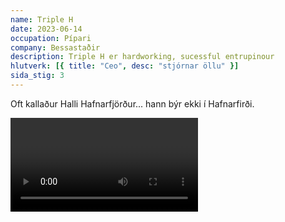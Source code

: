 ```yaml
---
name: Triple H
date: 2023-06-14
occupation: Pípari
company: Bessastaðir
description: Triple H er hardworking, sucessful entrupinour
hlutverk: [{ title: "Ceo", desc: "stjórnar öllu" }]
sida_stig: 3
---
```


Oft kallaður Halli Hafnarfjörður... hann býr ekki í Hafnarfirði.

<Video id="wJ6-oq2K1pE" />

- [Dier vs Ramos](https://www.youtube.com/watch?v=yE_aHtkOtrg)
- [Hlaupa](https://youtube.com/shorts/Mz8_67uTltg)
